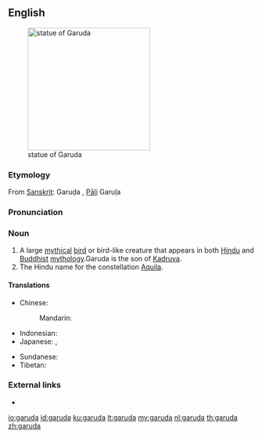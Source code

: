 ==English==
[[File:Belur Garuda.jpg|thumb|right|250px|statue of Garuda]]

===Etymology===
From [[w:Sanskrit|Sanskrit]]: Garuḍa {{l|sa|गरुड}}, [[w:Pali|Pāli]] Garuḷa

===Pronunciation===
{{rfp|lang=en}}

===Noun===
{{en-noun}}

# A large [[mythical]] [[bird]] or bird-like creature that appears in both [[w:Hindu mythology|Hindu]] and [[w:Buddhist mythology|Buddhist]] [[w:mythology|mythology]].Garuda is the son of [[Kadruva]].
# The Hindu name for the constellation [[Aquila]].

====Translations====
{{trans-top|large mythical bird in Hindu and Buddhist mythology}}
* Chinese:
*: Mandarin: {{t+|cmn|迦楼罗|sc=Hani}}
* Indonesian: {{t+|id|garuda}}
* Japanese: {{t|ja|ガルダ|tr=garuda|sc=Jpan}}, {{t|ja|迦楼羅|tr=karura|sc=Jpan}}
{{trans-mid}}
* Sundanese: {{t|su|dadali}}
* Tibetan: {{t|bo|ཁྱུང}}
{{trans-bottom}}

{{trans-top|Hindu name for the constellation ''Aquila''}}
{{trans-mid}}
{{trans-bottom}}

===External links===
* {{pedia}}

[[io:garuda]]
[[id:garuda]]
[[ku:garuda]]
[[lt:garuda]]
[[my:garuda]]
[[nl:garuda]]
[[th:garuda]]
[[zh:garuda]]